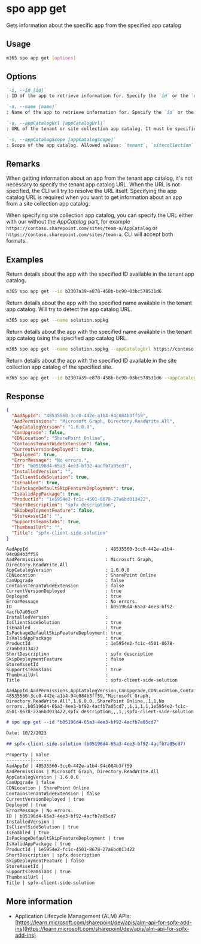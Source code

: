 
# spo app get

Gets information about the specific app from the specified app catalog

## Usage

```sh
m365 spo app get [options]
```

## Options

```md definition-list
`-i, --id [id]`
: ID of the app to retrieve information for. Specify the `id` or the `name` but not both.

`-n, --name [name]`
: Name of the app to retrieve information for. Specify the `id` or the `name` but not both.

`-u, --appCatalogUrl [appCatalogUrl]`
: URL of the tenant or site collection app catalog. It must be specified when the scope is `sitecollection`.

`-s, --appCatalogScope [appCatalogScope]`
: Scope of the app catalog. Allowed values: `tenant`, `sitecollection`. Defaults to `tenant`.
```

<Global />

## Remarks

When getting information about an app from the tenant app catalog, it's not necessary to specify the tenant app catalog URL. When the URL is not specified, the CLI will try to resolve the URL itself. Specifying the app catalog URL is required when you want to get information about an app from a site collection app catalog.

When specifying site collection app catalog, you can specify the URL either with our without the _AppCatalog_ part, for example `https://contoso.sharepoint.com/sites/team-a/AppCatalog` or `https://contoso.sharepoint.com/sites/team-a`. CLI will accept both formats.

## Examples

Return details about the app with the specified ID available in the tenant app catalog.

```sh
m365 spo app get --id b2307a39-e878-458b-bc90-03bc578531d6
```

Return details about the app with the specified name available in the tenant app catalog. Will try to detect the app catalog URL.

```sh
m365 spo app get --name solution.sppkg
```

Return details about the app with the specified name available in the tenant app catalog using the specified app catalog URL.

```sh
m365 spo app get --name solution.sppkg --appCatalogUrl https://contoso.sharepoint.com/sites/apps
```

Return details about the app with the specified ID available in the site collection app catalog of the specified site.

```sh
m365 spo app get --id b2307a39-e878-458b-bc90-03bc578531d6 --appCatalogScope sitecollection --appCatalogUrl https://contoso.sharepoint.com/sites/site1
```

## Response

<Tabs>
  <TabItem value="JSON">

  ```json
  {
    "AadAppId": "48535560-3cc0-442e-a1b4-94c084b3ff59",
    "AadPermissions": "Microsoft Graph, Directory.ReadWrite.All",
    "AppCatalogVersion": "1.6.0.0",
    "CanUpgrade": false,
    "CDNLocation": "SharePoint Online",
    "ContainsTenantWideExtension": false,
    "CurrentVersionDeployed": true,
    "Deployed": true,
    "ErrorMessage": "No errors.",
    "ID": "b05196d4-65a3-4ee3-bf92-4acfb7a05cd7",
    "InstalledVersion": "",
    "IsClientSideSolution": true,
    "IsEnabled": true,
    "IsPackageDefaultSkipFeatureDeployment": true,
    "IsValidAppPackage": true,
    "ProductId": "1e5954e2-fc1c-4501-8678-27a6bd013422",
    "ShortDescription": "spfx description",
    "SkipDeploymentFeature": false,
    "StoreAssetId": "",
    "SupportsTeamsTabs": true,
    "ThumbnailUrl": "",
    "Title": "spfx-client-side-solution"
  }
  ```

  </TabItem>
  <TabItem value="Text">

  ```text
  AadAppId                             : 48535560-3cc0-442e-a1b4-94c084b3ff59
  AadPermissions                       : Microsoft Graph, Directory.ReadWrite.All
  AppCatalogVersion                    : 1.6.0.0
  CDNLocation                          : SharePoint Online
  CanUpgrade                           : false
  ContainsTenantWideExtension          : false
  CurrentVersionDeployed               : true
  Deployed                             : true
  ErrorMessage                         : No errors.
  ID                                   : b05196d4-65a3-4ee3-bf92-4acfb7a05cd7
  InstalledVersion                     :
  IsClientSideSolution                 : true
  IsEnabled                            : true
  IsPackageDefaultSkipFeatureDeployment: true
  IsValidAppPackage                    : true
  ProductId                            : 1e5954e2-fc1c-4501-8678-27a6bd013422
  ShortDescription                     : spfx description
  SkipDeploymentFeature                : false
  StoreAssetId                         :
  SupportsTeamsTabs                    : true
  ThumbnailUrl                         :
  Title                                : spfx-client-side-solution
  ```

  </TabItem>
  <TabItem value="CSV">

  ```csv
  AadAppId,AadPermissions,AppCatalogVersion,CanUpgrade,CDNLocation,ContainsTenantWideExtension,CurrentVersionDeployed,Deployed,ErrorMessage,ID,InstalledVersion,IsClientSideSolution,IsEnabled,IsPackageDefaultSkipFeatureDeployment,IsValidAppPackage,ProductId,ShortDescription,SkipDeploymentFeature,StoreAssetId,SupportsTeamsTabs,ThumbnailUrl,Title
  48535560-3cc0-442e-a1b4-94c084b3ff59,"Microsoft Graph, Directory.ReadWrite.All",1.6.0.0,,SharePoint Online,,1,1,No errors.,b05196d4-65a3-4ee3-bf92-4acfb7a05cd7,,1,1,1,1,1e5954e2-fc1c-4501-8678-27a6bd013422,spfx description,,,1,,spfx-client-side-solution
  ```

  </TabItem>
  <TabItem value="Markdown">

  ```md
  # spo app get --id "b05196d4-65a3-4ee3-bf92-4acfb7a05cd7"

  Date: 10/2/2023

  ## spfx-client-side-solution (b05196d4-65a3-4ee3-bf92-4acfb7a05cd7)

  Property | Value
  ---------|-------
  AadAppId | 48535560-3cc0-442e-a1b4-94c084b3ff59
  AadPermissions | Microsoft Graph, Directory.ReadWrite.All
  AppCatalogVersion | 1.6.0.0
  CanUpgrade | false
  CDNLocation | SharePoint Online
  ContainsTenantWideExtension | false
  CurrentVersionDeployed | true
  Deployed | true
  ErrorMessage | No errors.
  ID | b05196d4-65a3-4ee3-bf92-4acfb7a05cd7
  InstalledVersion |
  IsClientSideSolution | true
  IsEnabled | true
  IsPackageDefaultSkipFeatureDeployment | true
  IsValidAppPackage | true
  ProductId | 1e5954e2-fc1c-4501-8678-27a6bd013422
  ShortDescription | spfx description
  SkipDeploymentFeature | false
  StoreAssetId |
  SupportsTeamsTabs | true
  ThumbnailUrl |
  Title | spfx-client-side-solution
  ```

  </TabItem>
</Tabs>

## More information

- Application Lifecycle Management (ALM) APIs: [https://learn.microsoft.com/sharepoint/dev/apis/alm-api-for-spfx-add-ins](https://learn.microsoft.com/sharepoint/dev/apis/alm-api-for-spfx-add-ins)
